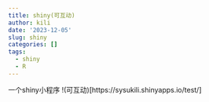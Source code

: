 ```yaml
---
title: shiny(可互动)
author: kili
date: '2023-12-05'
slug: shiny
categories: []
tags:
  - shiny
  - R
---
```


一个shiny小程序
!(可互动)[https://sysukili.shinyapps.io/test/]


